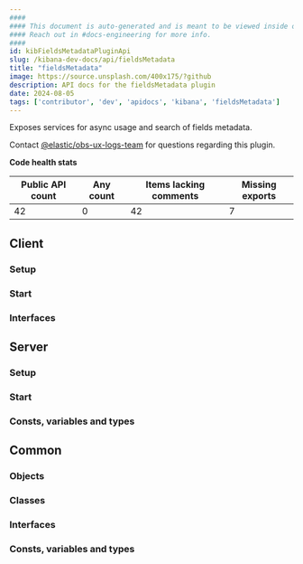 ```yaml
---
####
#### This document is auto-generated and is meant to be viewed inside our experimental, new docs system.
#### Reach out in #docs-engineering for more info.
####
id: kibFieldsMetadataPluginApi
slug: /kibana-dev-docs/api/fieldsMetadata
title: "fieldsMetadata"
image: https://source.unsplash.com/400x175/?github
description: API docs for the fieldsMetadata plugin
date: 2024-08-05
tags: ['contributor', 'dev', 'apidocs', 'kibana', 'fieldsMetadata']
---
```


Exposes services for async usage and search of fields metadata.

Contact [@elastic/obs-ux-logs-team](https://github.com/orgs/elastic/teams/obs-ux-logs-team) for questions regarding this plugin.

**Code health stats**

| Public API count  | Any count | Items lacking comments | Missing exports |
|-------------------|-----------|------------------------|-----------------|
| 42 | 0 | 42 | 7 |

## Client

### Setup
<DocDefinitionList data={[fieldsMetadataObj.client.setup]}/>

### Start
<DocDefinitionList data={[fieldsMetadataObj.client.start]}/>

### Interfaces
<DocDefinitionList data={fieldsMetadataObj.client.interfaces}/>

## Server

### Setup
<DocDefinitionList data={[fieldsMetadataObj.server.setup]}/>

### Start
<DocDefinitionList data={[fieldsMetadataObj.server.start]}/>

### Consts, variables and types
<DocDefinitionList data={fieldsMetadataObj.server.misc}/>

## Common

### Objects
<DocDefinitionList data={fieldsMetadataObj.common.objects}/>

### Classes
<DocDefinitionList data={fieldsMetadataObj.common.classes}/>

### Interfaces
<DocDefinitionList data={fieldsMetadataObj.common.interfaces}/>

### Consts, variables and types
<DocDefinitionList data={fieldsMetadataObj.common.misc}/>

